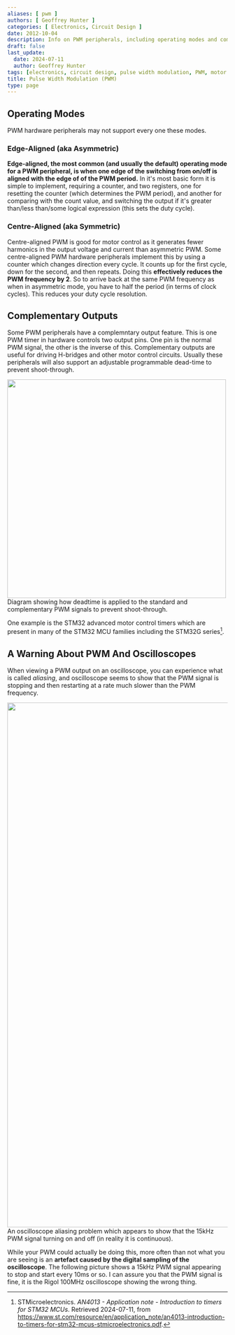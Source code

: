 ```yaml
---
aliases: [ pwm ]
authors: [ Geoffrey Hunter ]
categories: [ Electronics, Circuit Design ]
date: 2012-10-04
description: Info on PWM peripherals, including operating modes and complementary outputs.
draft: false
last_update:
  date: 2024-07-11
  author: Geoffrey Hunter
tags: [electronics, circuit design, pulse width modulation, PWM, motor control, h-bridge, dead-time, complementary outputs, edge-aligned, centre-aligned]
title: Pulse Width Modulation (PWM)
type: page
---
```



## Operating Modes

PWM hardware peripherals may not support every one these modes.

### Edge-Aligned (aka Asymmetric)

**Edge-aligned, the most common (and usually the default) operating mode for a PWM peripheral, is when one edge of the switching from on/off is aligned with the edge of of the PWM period.** In it's most basic form it is simple to implement, requiring a counter, and two registers, one for resetting the counter (which determines the PWM period), and another for comparing with the count value, and switching the output if it's greater than/less than/some logical expression (this sets the duty cycle).

### Centre-Aligned (aka Symmetric)

Centre-aligned PWM is good for motor control as it generates fewer harmonics in the output voltage and current than asymmetric PWM. Some centre-aligned PWM hardware peripherals implement this by using a counter which changes direction every cycle. It counts up for the first cycle, down for the second, and then repeats. Doing this **effectively reduces the PWM frequency by 2**. So to arrive back at the same PWM frequency as when in asymmetric mode, you have to half the period (in terms of clock cycles). This reduces your duty cycle resolution.

## Complementary Outputs

Some PWM peripherals have a complemntary output feature. This is one PWM timer in hardware controls two output pins. One pin is the normal PWM signal, the other is the inverse of this. Complementary outputs are useful for driving H-bridges and other motor control circuits. Usually these peripherals will also support an adjustable programmable dead-time to prevent shoot-through.


<Image src={diagram_showing_pwm_deadtime_stm32} width="500px">Diagram showing how deadtime is applied to the standard and complementary PWM signals to prevent shoot-through.</Image>

One example is the STM32 advanced motor control timers which are present in many of the STM32 MCU families including the STM32G series[^st-an4013-intro-to-timers-for-stm32-mcus].

## A Warning About PWM And Oscilloscopes

When viewing a PWM output on an oscilloscope, you can experience what is called _aliasing_, and oscilloscope seems to show that the PWM signal is stopping and then restarting at a rate much slower than the PWM frequency.


<Image src={oscilloscope_aliasing_pwm_output_appaearing_to_turn_on_off} width="1200">An oscilloscope aliasing problem which appears to show that the 15kHz PWM signal turning on and off (in reality it is continuous).</Image>

While your PWM could actually be doing this, more often than not what you are seeing is an **artefact caused by the digital sampling of the oscilloscope**. The following picture shows a 15kHz PWM signal appearing to stop and start every 10ms or so. I can assure you that the PWM signal is fine, it is the Rigol 100MHz oscilloscope showing the wrong thing.

[^st-an4013-intro-to-timers-for-stm32-mcus]: STMicroelectronics. _AN4013 - Application note - Introduction to timers for STM32 MCUs_. Retrieved 2024-07-11, from https://www.st.com/resource/en/application_note/an4013-introduction-to-timers-for-stm32-mcus-stmicroelectronics.pdf.